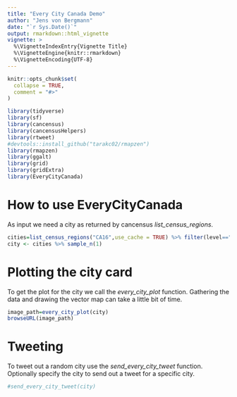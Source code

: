 ```yaml
---
title: "Every City Canada Demo"
author: "Jens von Bergmann"
date: "`r Sys.Date()`"
output: rmarkdown::html_vignette
vignette: >
  %\VignetteIndexEntry{Vignette Title}
  %\VignetteEngine{knitr::rmarkdown}
  %\VignetteEncoding{UTF-8}
---
```


```r
knitr::opts_chunk$set(
  collapse = TRUE,
  comment = "#>"
)

library(tidyverse)
library(sf)
library(cancensus)
library(cancensusHelpers)
library(rtweet)
#devtools::install_github("tarakc02/rmapzen")
library(rmapzen)
library(ggalt)
library(grid)
library(gridExtra)
library(EveryCityCanada)
```

# How to use EveryCityCanada

As input we need a city as returned by cancensus *list_census_regions*.
```r
cities=list_census_regions("CA16",use_cache = TRUE) %>% filter(level=="CSD",!is.na(CMA_UID),pop>=4000)
city <- cities %>% sample_n(1)
```

# Plotting the city card
To get the plot for the city we call the *every_city_plot* function. Gathering the data and drawing the vector map can take a little bit of time.
```r
image_path=every_city_plot(city)
browseURL(image_path)
```

# Tweeting

To tweet out a random city use the *send_every_city_tweet* function. Optionally specify the city to send out a tweet for a specific city. 

```r
#send_every_city_tweet(city)
```

